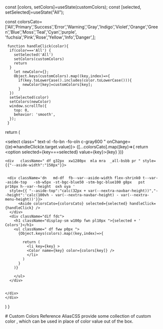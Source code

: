 



 
const [colors, setColors]=useState(customColors);
const [selected, setSelected]=useState("All");

  const colorsCato=['All','Primary','Success','Error','Warning','Gray','Indigo','Violet','Orange','Green','Blue','Moss','Teal','Cyan','purple',
                    'fuchsia','Pink','Rose','Yellow','Info','Danger',];

     function handleClick(color){
      if(color==='All') {
        setSelected('All')
        setColors(customColors)
        return
      }
        let newColor={};
        Object.keys(customColors).map((key,index)=>{
          if(key.toLowerCase().includes(color.toLowerCase())){
            newColor[key]=customColors[key];
          }
      })
      setSelected(color)
      setColors(newColor)
      window.scrollTo({
        top: 0,
        behavior: 'smooth',
      });
     }                
  
  return (
    <div class="p0px32px mt32px">
        <div class="bgc-2552552550d8 w150px  pf df md-dn zi1234 btm0px r32px shadow-xl mb32px br16px p8px16px b1px-s-blue400">
          <select class="  text-xl -fo-bn -fo-oln c-gray600  " onChange={(e)=>handleClick(e.target.value)}>
          {[...colorsCato].map((key)=>{
            return <option selected={key===selected} value={key}>{key}</option>
          })}
          </select>
        </div>
      
    <div   className=" df g32px  xw1280px  mla mra  _all-bsbb pr " style={{"--aside-width":"150px"}}>
     
      
     <div className='dn   md-df  fb--var--aside-width flex-shrink0 t--var--aside-top   -sb-w5px -st-bgc-blue50 -stm-bgc-blue100 g8px   pst pr16px h--var--height  oxh oya ' 
      style={{ "--aside-top":"calc(32px + var(--nextra-navbar-height))","--height":'calc(100vh - var(--nextra-navbar-height) - var(--nextra-menu-height))'}}>
          <Aside colorsCato={colorsCato} selected={selected} handleClick={handleClick} />
      </div>
      <div className="dif fdc"> 
        <h1 className="display-sm w100p fwn pl10px ">{selected + ' Colors'}</h1>
        <ul className=" df fww p0px ">
          {Object.keys(colors).map((key,index)=>{
        
            return (
              <li key={key} >
              <Color name={key} color={colors[key]} />
              </li>
            )
          }
        )}
                      
        </ul>
      </div>
      
      
    </div>
    </div>
  )
}
 
<Index> 
  # Custom Colors Reference
  AliasCSS provide some collection of custom color , which can be used in place of color value  out of the box.
</Index>